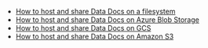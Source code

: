 <!--

---Import---
<DataDocs />

---Header---
## Data Docs
-->
- [How to host and share Data Docs on a filesystem](../../../guides/setup/configuring_data_docs/host_and_share_data_docs.md)
- [How to host and share Data Docs on Azure Blob Storage](../../../guides/setup/configuring_data_docs/host_and_share_data_docs.md)
- [How to host and share Data Docs on GCS](../../../guides/setup/configuring_data_docs/host_and_share_data_docs.md)
- [How to host and share Data Docs on Amazon S3](../../../guides/setup/configuring_data_docs/host_and_share_data_docs.md)

